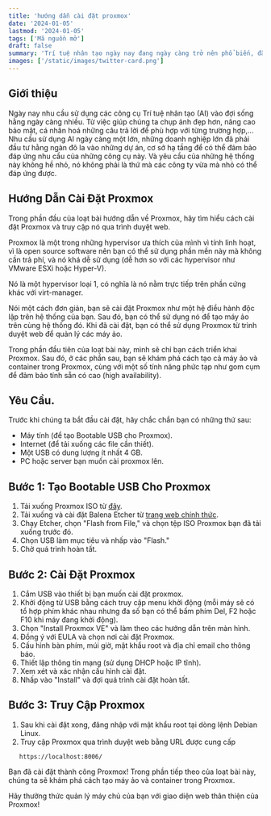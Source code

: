 ```yaml
---
title: 'hướng dẫn cài đặt proxmox'
date: '2024-01-05'
lastmod: '2024-01-05'
tags: ['Mã nguồn mở']
draft: false
summary: 'Trí tuệ nhân tạo ngày nay đang ngày càng trở nên phổ biến, đặt ra nhu cầu sử dụng AI cao. Để giảm yêu cầu phần cứng và tối ưu hiệu suất, Lượng tử hoá là phương pháp hiệu quả. Mặc dù giảm độ chính xác là một thách thức'
images: ['/static/images/twitter-card.png']
---
```


## Giới thiệu

Ngày nay nhu cầu sử dụng các công cụ Trí tuệ nhân tạo (AI) vào đợi sống hằng ngày càng nhiều. Từ việc giúp chúng ta chụp ảnh đẹp hơn, nâng cao bảo mật, cá nhân hoá những câu trả lời để phù hợp với từng trường hợp,... Nhu cầu sử dụng AI ngày càng một lớn, những doanh nghiệp lớn đã phải đầu tư hằng ngàn đô la vào những dự án, cơ sở hạ tầng để có thể đảm bảo đáp ứng nhu cầu của những công cụ này. Và yêu cầu của những hệ thống này không hề nhỏ, nó không phải là thứ mà các công ty vừa mà nhỏ có thể đáp ứng được.
<TOCInline toc={props.toc} exclude="Giới thiệu" />

## Hướng Dẫn Cài Đặt Proxmox

Trong phần đầu của loạt bài hướng dẫn về Proxmox, hãy tìm hiểu cách cài đặt Proxmox và truy cập nó qua trình duyệt web.

Proxmox là một trong những hypervisor ưa thích của mình vì tính linh hoạt, vì là open source software nên bạn có thể sử dụng phần mền này mà không cần trả phí, và nó khá dễ sử dụng (dễ hơn so với các hypervisor như VMware ESXi hoặc Hyper-V).

Nó là một hypervisor loại 1, có nghĩa là nó nằm trực tiếp trên phần cứng khác với virt-manager.

Nói một cách đơn giản, bạn sẽ cài đặt Proxmox như một hệ điều hành độc lập trên hệ thống của bạn. Sau đó, bạn có thể sử dụng nó để tạo máy ảo trên cùng hệ thống đó. Khi đã cài đặt, bạn có thể sử dụng Proxmox từ trình duyệt web để quản lý các máy ảo.

Trong phần đầu tiên của loạt bài này, mình sẽ chỉ bạn cách triển khai Proxmox. Sau đó, ở các phần sau, bạn sẽ khám phá cách tạo cả máy ảo và container trong Proxmox, cùng với một số tính năng phức tạp như gom cụm để đảm bảo tính sẵn có cao (high availability).

## Yêu Cầu.

Trước khi chúng ta bắt đầu cài đặt, hãy chắc chắn bạn có những thứ sau:

- Máy tính (để tạo Bootable USB cho Proxmox).
- Internet (để tải xuống các file cần thiết).
- Một USB có dung lượng ít nhất 4 GB.
- PC hoặc server bạn muốn cài proxmox lên.

## Bước 1: Tạo Bootable USB Cho Proxmox

1. Tải xuống Proxmox ISO từ [đây](https://www.proxmox.com/en/downloads/proxmox-virtual-environment/iso).
2. Tải xuống và cài đặt Balena Etcher từ [trang web chính thức](https://etcher.balena.io/#download-etcher).
3. Chạy Etcher, chọn "Flash from File," và chọn tệp ISO Proxmox bạn đã tải xuống trước đó.
4. Chọn USB làm mục tiêu và nhấp vào "Flash."
5. Chờ quá trình hoàn tất.

## Bước 2: Cài Đặt Proxmox

1. Cắm USB vào thiết bị bạn muốn cài đặt proxmox.
2. Khởi động từ USB bằng cách truy cập menu khởi động (mỗi máy sẽ có tổ hợp phím khác nhau nhưng đa số bạn có thể bấm phím Del, F2 hoặc F10 khi máy đang khởi động).
3. Chọn "Install Proxmox VE" và làm theo các hướng dẫn trên màn hình.
4. Đồng ý với EULA và chọn nơi cài đặt Proxmox.
5. Cấu hình bàn phím, múi giờ, mật khẩu root và địa chỉ email cho thông báo.
6. Thiết lập thông tin mạng (sử dụng DHCP hoặc IP tĩnh).
7. Xem xét và xác nhận cấu hình cài đặt.
8. Nhấp vào "Install" và đợi quá trình cài đặt hoàn tất.

## Bước 3: Truy Cập Proxmox

1. Sau khi cài đặt xong, đăng nhập với mật khẩu root tại dòng lệnh Debian Linux.
2. Truy cập Proxmox qua trình duyệt web bằng URL được cung cấp

```
   https://localhost:8006/
```

Bạn đã cài đặt thành công Proxmox! Trong phần tiếp theo của loạt bài này, chúng ta sẽ khám phá cách tạo máy ảo và container trong Proxmox.

Hãy thưởng thức quản lý máy chủ của bạn với giao diện web thân thiện của Proxmox!
